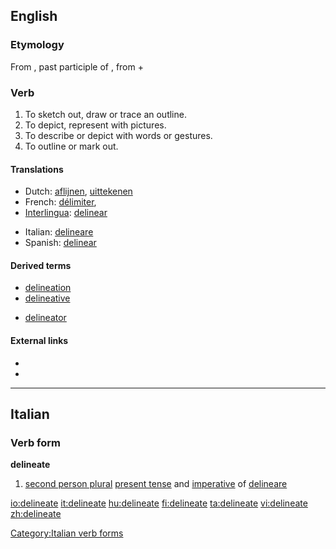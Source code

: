 ==English==

===Etymology===
From {{etyl|la|en}} {{term|delineatus||lang=la}}, past participle of {{term|delineo|dēlīneo|lang=la|to sketch out, to delineate}}, from {{term|de-||lang=la}} + {{term|linea|līnea|lang=la|line}}

===Verb===
{{en-verb|delineat|es}}
# To sketch out, draw or trace an outline.
# To depict, represent with pictures.
# To describe or depict with words or gestures.
# To outline or mark out.

====Translations====
{{checktrans-top|}}
* Dutch: [[aflijnen]], [[uittekenen]]
* French: [[délimiter]],
* [[Interlingua]]: [[delinear]]
{{trans-mid}}
* Italian: [[delineare]]
* Spanish: [[delinear]]
{{trans-bottom}}

====Derived terms====
{{rel-top|terms derived from delineate}}
* [[delineation]]
* [[delineative]]
{{rel-mid}}
* [[delineator]]
{{rel-bottom}}

====External links====
* {{R:Webster 1913}}
* {{R:Century 1911}}

----

==Italian==

===Verb form===
'''delineate'''

# [[second person plural]] [[present tense]] and [[imperative]] of [[delineare]]

[[Category:Italian verb forms]]

[[io:delineate]]
[[it:delineate]]
[[hu:delineate]]
[[fi:delineate]]
[[ta:delineate]]
[[vi:delineate]]
[[zh:delineate]]